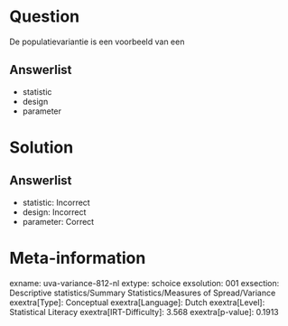 Question
========

De populatievariantie is een voorbeeld van een

Answerlist
----------

* statistic
* design
* parameter

Solution
========

Answerlist
----------

* statistic: Incorrect
* design: Incorrect
* parameter: Correct

Meta-information
================
exname: uva-variance-812-nl
extype: schoice
exsolution: 001
exsection: Descriptive statistics/Summary Statistics/Measures of Spread/Variance
exextra[Type]: Conceptual
exextra[Language]: Dutch
exextra[Level]: Statistical Literacy
exextra[IRT-Difficulty]: 3.568
exextra[p-value]: 0.1913
